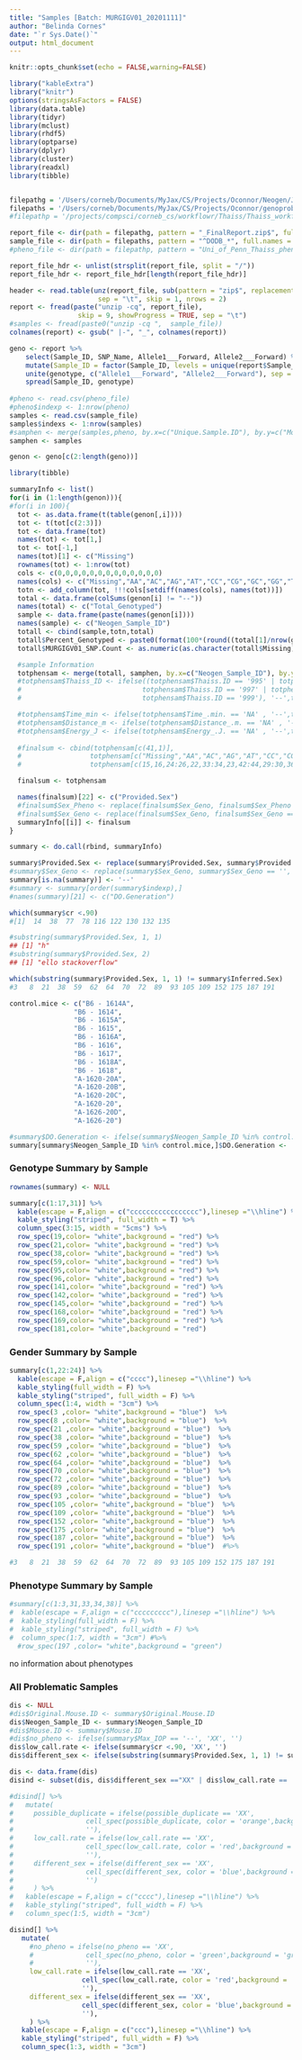 ```yaml
---
title: "Samples [Batch: MURGIGV01_20201111]"
author: "Belinda Cornes"
date: "`r Sys.Date()`"
output: html_document
---
```


```r
knitr::opts_chunk$set(echo = FALSE,warning=FALSE)

library("kableExtra")
library("knitr")
options(stringsAsFactors = FALSE)
library(data.table) 
library(tidyr)     
library(mclust)     
library(rhdf5)      
library(optparse)
library(dplyr)
library(cluster)
library(readxl)
library(tibble)


filepathg = '/Users/corneb/Documents/MyJax/CS/Projects/Oconnor/Neogen/Jackson_Lab_Korstanje_MURGIGV01_20201111/'
filepaths = '/Users/corneb/Documents/MyJax/CS/Projects/Oconnor/genoprobs/qced.samples/'
#filepathp = '/projects/compsci/corneb_cs/workflowr/Thaiss/Thaiss_workflowr_2/data/'

report_file <- dir(path = filepathg, pattern = "_FinalReport.zip$", full.names = TRUE)
sample_file <- dir(path = filepaths, pattern = "^DODB_*", full.names = TRUE)
#pheno_file <- dir(path = filepathp, pattern = "Uni_of_Penn_Thaiss_pheno.3.csv", full.names = TRUE)

report_file_hdr <- unlist(strsplit(report_file, split = "/"))
report_file_hdr <- report_file_hdr[length(report_file_hdr)]

header <- read.table(unz(report_file, sub(pattern = "zip$", replacement = "txt", report_file_hdr)), 
                      sep = "\t", skip = 1, nrows = 2)
report <- fread(paste("unzip -cq", report_file),
                 skip = 9, showProgress = TRUE, sep = "\t")
#samples <- fread(paste0("unzip -cq ",  sample_file))
colnames(report) <- gsub(" |-", "_", colnames(report))

geno <- report %>%
    select(Sample_ID, SNP_Name, Allele1___Forward, Allele2___Forward) %>%
    mutate(Sample_ID = factor(Sample_ID, levels = unique(report$Sample_ID))) %>%
    unite(genotype, c("Allele1___Forward", "Allele2___Forward"), sep = "") %>%
    spread(Sample_ID, genotype)
 
#pheno <- read.csv(pheno_file)
#pheno$indexp <- 1:nrow(pheno)
samples <- read.csv(sample_file)
samples$indexs <- 1:nrow(samples)
#samphen <- merge(samples,pheno, by.x=c("Unique.Sample.ID"), by.y=c("Mouse.ID"), all.x=T)
samphen <- samples

genon <- geno[c(2:length(geno))]

library(tibble)

summaryInfo <- list()
for(i in (1:length(genon))){
#for(i in 100){
  tot <- as.data.frame(t(table(genon[,i])))
  tot <- t(tot[c(2:3)])
  tot <- data.frame(tot)
  names(tot) <- tot[1,]
  tot <- tot[-1,]
  names(tot)[1] <- c("Missing")
  rownames(tot) <- 1:nrow(tot)
  cols <- c(0,0,0,0,0,0,0,0,0,0,0,0,0)
  names(cols) <- c("Missing","AA","AC","AG","AT","CC","CG","GC","GG","TA","TC","TG","TT")
  totn <- add_column(tot, !!!cols[setdiff(names(cols), names(tot))])
  total <- data.frame(colSums(genon[i] != "--"))
  names(total) <- c("Total_Genotyped")
  sample <- data.frame(paste(names(genon[i])))
  names(sample) <- c("Neogen_Sample_ID")
  totall <- cbind(sample,totn,total)
  totall$Percent_Genotyped <- paste0(format(100*(round((total[1]/nrow(genon)), digits = 4)), nsmall = 2),"%")
  totall$MURGIGV01_SNP.Count <- as.numeric(as.character(totall$Missing)) + as.numeric(totall$Total_Genotyped)

  #sample Information
  totphensam <- merge(totall, samphen, by.x=c("Neogen_Sample_ID"), by.y=c("Unique.Sample.ID")) 
  #totphensam$Thaiss_ID <- ifelse((totphensam$Thaiss.ID == '995' | totphensam$Thaiss.ID == '996' | 
  #                              totphensam$Thaiss.ID == '997' | totphensam$Thaiss.ID == '998' | 
  #                              totphensam$Thaiss.ID == '999'), '--',totphensam$Thaiss.ID  )

  #totphensam$Time_min <- ifelse(totphensam$Time_.min. == 'NA' , '--',totphensam$Time_.min. )
  #totphensam$Distance_m <- ifelse(totphensam$Distance_.m. == 'NA' , '--',totphensam$Distance_.m. )
  #totphensam$Energy_J <- ifelse(totphensam$Energy_.J. == 'NA' , '--',totphensam$Energy_.J. )
    
  #finalsum <- cbind(totphensam[c(41,1)],
  #                 totphensam[c("Missing","AA","AC","AG","AT","CC","CG","GC","GG","TA","TC","TG","TT")],
  #                 totphensam[c(15,16,24:26,22,33:34,23,42:44,29:30,36)])

  finalsum <- totphensam

  names(finalsum)[22] <- c("Provided.Sex")
  #finalsum$Sex_Pheno <- replace(finalsum$Sex_Geno, finalsum$Sex_Pheno == '', '--')
  #finalsum$Sex_Geno <- replace(finalsum$Sex_Geno, finalsum$Sex_Geno == '', '--')
  summaryInfo[[i]] <- finalsum
}

summary <- do.call(rbind, summaryInfo)

summary$Provided.Sex <- replace(summary$Provided.Sex, summary$Provided.Sex == '', '--')
#summary$Sex_Geno <- replace(summary$Sex_Geno, summary$Sex_Geno == '', '--')
summary[is.na(summary)] <- '--'
#summary <- summary[order(summary$indexp),]
#names(summary)[21] <- c("DO.Generation")

which(summary$cr <.90)
#[1]  14  38  77  78 116 122 130 132 135

#substring(summary$Provided.Sex, 1, 1)
## [1] "h"
#substring(summary$Provided.Sex, 2)
## [1] "ello stackoverflow"

which(substring(summary$Provided.Sex, 1, 1) != summary$Inferred.Sex)
#3   8  21  38  59  62  64  70  72  89  93 105 109 152 175 187 191

control.mice <- c("B6 - 1614A", 
                "B6 - 1614", 
                "B6 - 1615A", 
                "B6 - 1615", 
                "B6 - 1616A", 
                "B6 - 1616", 
                "B6 - 1617", 
                "B6 - 1618A", 
                "B6 - 1618", 
                "A-1620-20A", 
                "A-1620-20B", 
                "A-1620-20C", 
                "A-1620-20", 
                "A-1626-20D", 
                "A-1626-20")

#summary$DO.Generation <- ifelse(summary$Neogen_Sample_ID %in% control.mice, "--",summary$DO.Generation)
summary[summary$Neogen_Sample_ID %in% control.mice,]$DO.Generation <- '--'

```

### Genotype Summary by Sample
```r

rownames(summary) <- NULL

summary[c(1:17,31)] %>%
  kable(escape = F,align = c("ccccccccccccccccc"),linesep ="\\hline") %>%
  kable_styling("striped", full_width = T) %>%
  column_spec(3:15, width = "5cms") %>%
  row_spec(19,color= "white",background = "red") %>%
  row_spec(21,color= "white",background = "red") %>%
  row_spec(38,color= "white",background = "red") %>%
  row_spec(59,color= "white",background = "red") %>%
  row_spec(95,color= "white",background = "red") %>%
  row_spec(96,color= "white",background = "red") %>%
  row_spec(141,color= "white",background = "red") %>%
  row_spec(142,color= "white",background = "red") %>%
  row_spec(145,color= "white",background = "red") %>%
  row_spec(168,color= "white",background = "red") %>%
  row_spec(169,color= "white",background = "red") %>%
  row_spec(181,color= "white",background = "red")

```

### Gender Summary by Sample
```r

summary[c(1,22:24)] %>%
  kable(escape = F,align = c("cccc"),linesep ="\\hline") %>%
  kable_styling(full_width = F) %>%
  kable_styling("striped", full_width = F) %>%
  column_spec(1:4, width = "3cm") %>%
  row_spec(3 ,color= "white",background = "blue")  %>%
  row_spec(8 ,color= "white",background = "blue")  %>%
  row_spec(21 ,color= "white",background = "blue")  %>%
  row_spec(38 ,color= "white",background = "blue")  %>%
  row_spec(59 ,color= "white",background = "blue")  %>%
  row_spec(62 ,color= "white",background = "blue")  %>%
  row_spec(64 ,color= "white",background = "blue")  %>%
  row_spec(70 ,color= "white",background = "blue")  %>%
  row_spec(72 ,color= "white",background = "blue")  %>%
  row_spec(89 ,color= "white",background = "blue")  %>%
  row_spec(93 ,color= "white",background = "blue")  %>%
  row_spec(105 ,color= "white",background = "blue")  %>%
  row_spec(109 ,color= "white",background = "blue")  %>%
  row_spec(152 ,color= "white",background = "blue")  %>%
  row_spec(175 ,color= "white",background = "blue")  %>%
  row_spec(187 ,color= "white",background = "blue")  %>%
  row_spec(191 ,color= "white",background = "blue")  #%>%

#3   8  21  38  59  62  64  70  72  89  93 105 109 152 175 187 191

```

### Phenotype Summary by Sample
```r

#summary[c(1:3,31,33,34,38)] %>%
#  kable(escape = F,align = c("ccccccccc"),linesep ="\\hline") %>%
#  kable_styling(full_width = F) %>%
#  kable_styling("striped", full_width = F) %>%
#  column_spec(1:7, width = "3cm") #%>%
  #row_spec(197 ,color= "white",background = "green")

```

no information about phenotypes


### All Problematic Samples
```r

dis <- NULL
#dis$Original.Mouse.ID <- summary$Original.Mouse.ID
dis$Neogen_Sample_ID <- summary$Neogen_Sample_ID
#dis$Mouse.ID <- summary$Mouse.ID
#dis$no_pheno <- ifelse(summary$Max_IOP == '--', 'XX', '')
dis$low_call.rate <- ifelse(summary$cr <.90, 'XX', '')
dis$different_sex <- ifelse(substring(summary$Provided.Sex, 1, 1) != summary$Inferred.Sex, 'XX', '')

dis <- data.frame(dis)
disind <- subset(dis, dis$different_sex =="XX" | dis$low_call.rate == 'XX')

#disind[] %>% 
#   mutate(
#     possible_duplicate = ifelse(possible_duplicate == 'XX',
#                  cell_spec(possible_duplicate, color = 'orange',background = 'orange'),
#                  ''),
#     low_call.rate = ifelse(low_call.rate == 'XX',
#                  cell_spec(low_call.rate, color = 'red',background = 'red'),
#                  ''),
#     different_sex = ifelse(different_sex == 'XX',
#                  cell_spec(different_sex, color = 'blue',background = 'blue'),
#                  '')
#     ) %>%
#   kable(escape = F,align = c("cccc"),linesep ="\\hline") %>%
#   kable_styling("striped", full_width = F) %>%
#   column_spec(1:5, width = "3cm") 

disind[] %>% 
   mutate(
     #no_pheno = ifelse(no_pheno == 'XX',
     #             cell_spec(no_pheno, color = 'green',background = 'green'),
     #             ''),
     low_call.rate = ifelse(low_call.rate == 'XX',
                  cell_spec(low_call.rate, color = 'red',background = 'red'),
                  ''),
     different_sex = ifelse(different_sex == 'XX',
                  cell_spec(different_sex, color = 'blue',background = 'blue'),
                  ''),
     ) %>%
   kable(escape = F,align = c("ccc"),linesep ="\\hline") %>%
   kable_styling("striped", full_width = F) %>%
   column_spec(1:3, width = "3cm") 

```